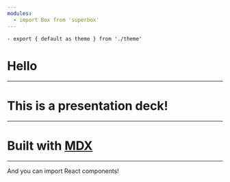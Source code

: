 ```yaml
---
modules:
  - import Box from 'superbox'
---
```

  `- export { default as theme } from './theme'`

# Hello

---

# This is a presentation deck!

---

# Built with [MDX][]

[MDX]: https://github.com/mdx-js/mdx

---

<Box p={3} bg='magenta'>
  And you can import React components!
</Box>

